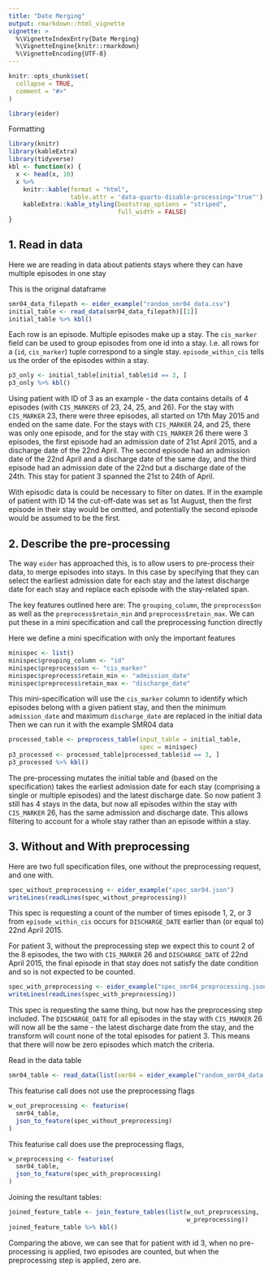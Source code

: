 ```yaml
---
title: "Date Merging"
output: rmarkdown::html_vignette
vignette: >
  %\VignetteIndexEntry{Date Merging}
  %\VignetteEngine{knitr::rmarkdown}
  %\VignetteEncoding{UTF-8}
---
```


```r
knitr::opts_chunk$set(
  collapse = TRUE,
  comment = "#>"
)
```

```r
library(eider)
```

Formatting

```r
library(knitr)
library(kableExtra)
library(tidyverse)
kbl <- function(x) {
  x <- head(x, 10)
  x %>%
    knitr::kable(format = "html",
                 table.attr = 'data-quarto-disable-processing="true"') %>%
    kableExtra::kable_styling(bootstrap_options = "striped",
                              full_width = FALSE)
}
```

## 1. Read in data
Here we are reading in data about patients stays where they can have multiple episodes in one stay

This is the original dataframe
```r
smr04_data_filepath <- eider_example("random_smr04_data.csv")
initial_table <- read_data(smr04_data_filepath)[[1]]
initial_table %>% kbl()
```

Each row is an episode. Multiple episodes make up a stay. The `cis_marker` field can be used to group episodes from one id into a stay. I.e. all rows for a (`id`, `cis_marker`) tuple correspond to a single stay. `episode_within_cis` tells us the order of the episodes within a stay.

```r
p3_only <- initial_table[initial_table$id == 3, ]
p3_only %>% kbl()
```

Using patient with ID of 3 as an example - the data contains details of 4 episodes (with `CIS_MARKERS` of 23, 24, 25, and 26). For the stay with `CIS_MARKER` 23, there were three episodes, all started on 17th May 2015 and ended on the same date. For the stays with `CIS_MARKER` 24, and 25, there was only one episode, and for the stay with `CIS_MARKER` 26 there were 3 episodes, the first episode had an admission date of 21st April 2015, and a discharge date of the 22nd April. The second episode had an admission date of the 22nd April and a discharge date of the same day, and the third episode had an admission date of the 22nd but a discharge date of the 24th. This stay for patient 3 spanned the 21st to 24th of April.

With episodic data is could be necessary to filter on dates. If in the example of patient with ID 14 the cut-off-date was set as 1st August, then the first episode in their stay would be omitted, and potentially the second episode would be assumed to be the first. 

## 2. Describe the pre-processing

The way `eider` has approached this, is to allow users to pre-process their data, to merge episodes into stays. In this case by specifying that they can select the earliest admission date for each stay and the latest discharge date for each stay and replace each episode with the stay-related span.

The key features outlined here are: The `grouping_column`, the `preprocess$on` as well as the `preprocess$retain_min` and `preprocess$retain_max`. We can put these in a mini specification and call the preprocessing function directly

Here we define a mini specification with only the important features
```r
minispec <- list()
minispec$grouping_column <- "id"
minispec$preprocess$on <- "cis_marker"
minispec$preprocess$retain_min <- "admission_date"
minispec$preprocess$retain_max <- "discharge_date"
```

This mini-specification will use the `cis_marker` column to identify which episodes belong with a given patient stay, and then the minimum `admission_date` and maximum `discharge_date` are replaced in the initial data
Then we can run it with the example SMR04 data


```r
processed_table <- preprocess_table(input_table = initial_table,
                                    spec = minispec)
p3_processed <- processed_table[processed_table$id == 3, ]
p3_processed %>% kbl()
```

The pre-processing mutates the initial table and (based on the specification) takes the earliest admission date for each stay (comprising a single or multiple episodes) and the latest discharge date. So now patient 3 still has 4 stays in the data, but now all episodes within the stay with `CIS_MARKER` 26, has the same admission and discharge date. This allows filtering to account for a whole stay rather than an episode within a stay.

## 3. Without and With preprocessing

Here are two full specification files, one without the preprocessing request, and one with.

```r
spec_without_preprocessing <- eider_example("spec_smr04.json")
writeLines(readLines(spec_without_preprocessing))
```
This spec is requesting a count of the number of times episode 1, 2, or 3 from `episode_within_cis` occurs for `DISCHARGE_DATE` earlier than (or equal to) 22nd April 2015.

For patient 3, without the preprocessing step we expect this to count 2 of the 8 episodes, the two with `CIS_MARKER` 26 and `DISCHARGE_DATE` of 22nd April 2015, the final episode in that stay does not satisfy the date condition and so is not expected to be counted.

```r
spec_with_preprocessing <- eider_example("spec_smr04_preprocessing.json")
writeLines(readLines(spec_with_preprocessing))
```

This spec is requesting the same thing, but now has the preprocessing step included. The `DISCHARGE_DATE` for all episodes in the stay with `CIS_MARKER` 26 will now all be the same - the latest discharge date from the stay, and the transform will count none of the total episodes for patient 3. This means that there will now be zero episodes which match the criteria.

Read in the data table
```r
smr04_table <- read_data(list(smr04 = eider_example("random_smr04_data.csv")))
```

This featurise call does not use the preprocessing flags
```r
w_out_preprocessing <- featurise(
  smr04_table,
  json_to_feature(spec_without_preprocessing)
)
```

This featurise call does use the preprocessing flags,
```r
w_preprocessing <- featurise(
  smr04_table,
  json_to_feature(spec_with_preprocessing)
)
```

Joining the resultant tables:
```r
joined_feature_table <- join_feature_tables(list(w_out_preprocessing,
                                                 w_preprocessing))
joined_feature_table %>% kbl()
```

Comparing the above, we can see that for patient with id 3, when no pre-processing is applied, two episodes are counted, but when the preprocessing step is applied, zero are.
